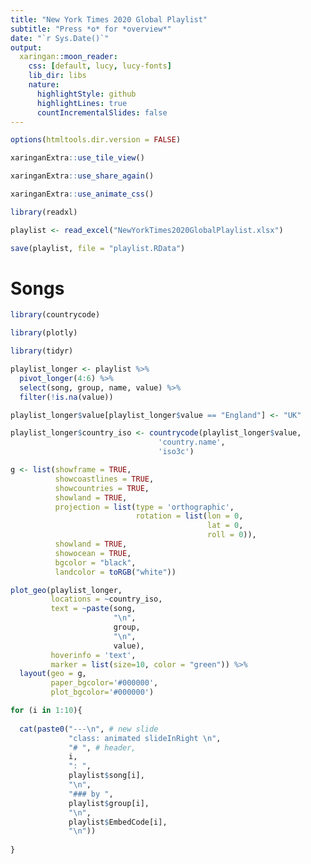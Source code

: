 ```yaml
---
title: "New York Times 2020 Global Playlist"
subtitle: "Press *o* for *overview*"
date: "`r Sys.Date()`"
output:
  xaringan::moon_reader:
    css: [default, lucy, lucy-fonts]
    lib_dir: libs
    nature:
      highlightStyle: github
      highlightLines: true
      countIncrementalSlides: false
---
```


```r

options(htmltools.dir.version = FALSE)

xaringanExtra::use_tile_view()

xaringanExtra::use_share_again()

xaringanExtra::use_animate_css()

```


```r

library(readxl)

playlist <- read_excel("NewYorkTimes2020GlobalPlaylist.xlsx")

save(playlist, file = "playlist.RData")

```

# Songs

```r

library(countrycode)

library(plotly)

library(tidyr)

playlist_longer <- playlist %>% 
  pivot_longer(4:6) %>%
  select(song, group, name, value) %>%
  filter(!is.na(value))

playlist_longer$value[playlist_longer$value == "England"] <- "UK"

playlist_longer$country_iso <- countrycode(playlist_longer$value, 
                                 'country.name', 
                                 'iso3c')

g <- list(showframe = TRUE, 
          showcoastlines = TRUE, 
          showcountries = TRUE,
          showland = TRUE,
          projection = list(type = 'orthographic',
                            rotation = list(lon = 0,
                                            lat = 0,
                                            roll = 0)),
          showland = TRUE,
          showocean = TRUE,
          bgcolor = "black",
          landcolor = toRGB("white"))

plot_geo(playlist_longer,
         locations = ~country_iso,
         text = ~paste(song,
                       "\n", 
                       group, 
                       "\n", 
                       value),
         hoverinfo = 'text',
         marker = list(size=10, color = "green")) %>%
  layout(geo = g,
         paper_bgcolor='#000000',
         plot_bgcolor='#000000')

```


```r

for (i in 1:10){
  
  cat(paste0("---\n", # new slide
             "class: animated slideInRight \n",
             "# ", # header,
             i, 
             ": ",
             playlist$song[i],
             "\n",
             "### by ",
             playlist$group[i],
             "\n",
             playlist$EmbedCode[i],
             "\n"))
  
}

```





